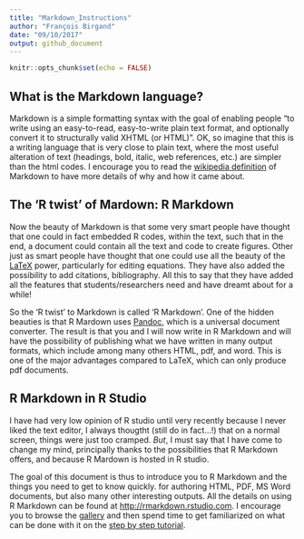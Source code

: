 ```yaml
---
title: "Markdown_Instructions"
author: "François Birgand"
date: "09/10/2017"
output: github_document
---
```


```r
knitr::opts_chunk$set(echo = FALSE)
```

## What is the Markdown language?

Markdown is a simple formatting syntax with the goal of enabling people "to write using an easy-to-read, easy-to-write plain text format, and optionally convert it to structurally valid XHTML (or HTML)".  OK, so imagine that this is a writing language that is very close to plain text, where the most useful alteration of text (headings, bold, italic, web references, etc.) are simpler than the html codes. I encourage you to read the [wikipedia definition](https://en.wikipedia.org/wiki/Markdown) of Markdown to have more details of why and how it came about.

## The 'R twist' of Mardown: R Markdown
Now the beauty of Markdown is that some very smart people have thought that one could in fact embedded R codes, within the text, such that in the end, a document could contain all the text and code to create figures.  Other just as smart people have thought that one could use all the beauty of the [LaTeX](https://en.wikipedia.org/wiki/LaTeX) power, particularly for editing equations. They have also added the possibility to add citations, bibliography. All this to say that they have added all the features that students/researchers need and have dreamt about for a while! 

So the 'R twist' to Markdown is called 'R Markdown'. One of the hidden beauties is that R Mardown uses [Pandoc](https://pandoc.org/MANUAL.html), which is a universal document converter. The result is that you and I will now write in R Markdown and will have the possibility of publishing what we have written in many output formats, which include among many others HTML, pdf, and word. This is one of the major advantages compared to LaTeX, which can only produce pdf documents.

## R Markdown in R Studio
I have had very low opinion of R studio until very recently because I never liked the text editor, I always thougtht (still do in fact...!) that on a normal screen, things were just too cramped. *But*, I must say that I have come to change my mind, principally thanks to the possibilities that R Markdown offers, and because R Mardown is hosted in R studio.  

The goal of this document is thus to introduce you to R Markdown and the things you need to get to know quickly.
for authoring HTML, PDF, MS Word documents, but also many other interesting outputs. All the details on using R Markdown can be found at <http://rmarkdown.rstudio.com>.  I encourage you to browse the [gallery](http://rmarkdown.rstudio.com/gallery.html) and then spend time to get familiarized on what can be done with it on the [step by step tutorial](http://rmarkdown.rstudio.com/lesson-1.html).

